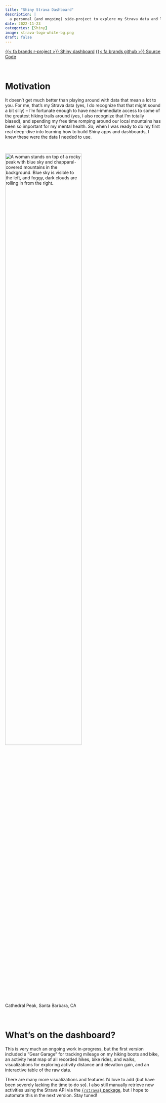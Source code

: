```yaml
---
title: "Shiny Strava Dashboard"
description: |
  a personal (and ongoing) side-project to explore my Strava data and learn more about building Shiny apps
date: 2022-11-23
categories: [Shiny]
image: strava-logo-white-bg.png
draft: false
---
```


[{{< fa brands r-project >}} Shiny dashboard](https://samanthacsik.shinyapps.io/strava_dashboard/){.btn} [{{< fa brands github >}} Source Code](https://samanthacsik.shinyapps.io/strava_dashboard/){.btn}

<br>

# Motivation 

It doesn't get much better than playing around with data that mean a lot to you. For me, that's my Strava data (yes, I do recognize that that might sound a bit silly) -- I'm fortunate enough to have near-immediate access to some of the greatest hiking trails around (yes, I also recognize that I'm totally biased), and spending my free time romping around our local mountains has been so important for my mental health. *So,* when I was ready to do my first real deep-dive into learning how to build Shiny apps and dashboards, I knew these were the data I needed to use.

<br>

<img class="img-styling" src="cathedral-peak.jpeg" alt="A woman stands on top of a rocky peak with blue sky and chapparal-covered mountains in the background. Blue sky is visible to the left, and foggy, dark clouds are rolling in from the right." width="70%">

::: {.gray-italic .center-text}
Cathedral Peak, Santa Barbara, CA
:::

<br>

# What's on the dashboard?

This is very much an ongoing work in-progress, but the first version included a "Gear Garage" for tracking mileage on my hiking boots and bike, an activity heat map of all recorded hikes, bike rides, and walks, visualizations for exploring activity distance and elevation gain, and an interactive table of the raw data.

There are many more visualizations and features I'd love to add (but have been severely lacking the time to do so). I also still manually retrieve new activities using the Strava API via the [`{rstrava}` package](https://github.com/fawda123/rStrava), but I hope to automate this in the next version. Stay tuned!